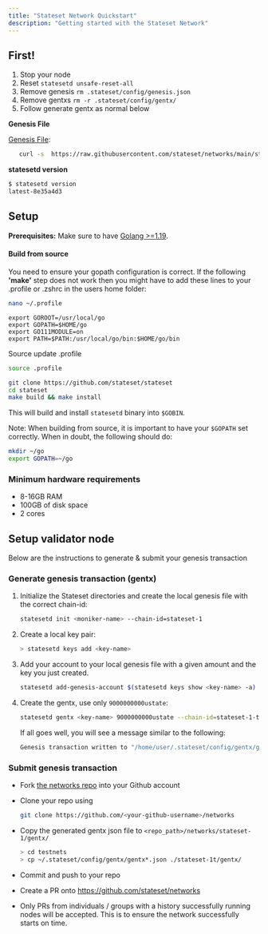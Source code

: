 ```yaml
---
title: "Stateset Network Quickstart"
description: "Getting started with the Stateset Network"
---
```


## First!

1. Stop your node
2. Reset `statesetd unsafe-reset-all`
3. Remove genesis `rm .stateset/config/genesis.json`
4. Remove gentxs `rm -r .stateset/config/gentx/`
5. Follow generate gentx as normal below

**Genesis File**

[Genesis File](/stateset-1/genesis.json):

```bash
   curl -s  https://raw.githubusercontent.com/stateset/networks/main/stateset-1/genesis.json > ~/.stateset/config/genesis.json
```

**statesetd version**

```bash
$ statesetd version
latest-8e35a4d3
```

## Setup

**Prerequisites:** Make sure to have [Golang >=1.19](https://golang.org/).

#### Build from source

You need to ensure your gopath configuration is correct. If the following **'make'** step does not work then you might have to add these lines to your .profile or .zshrc in the users home folder:

```sh
nano ~/.profile
```

```
export GOROOT=/usr/local/go
export GOPATH=$HOME/go
export GO111MODULE=on
export PATH=$PATH:/usr/local/go/bin:$HOME/go/bin
```

Source update .profile

```sh
source .profile
```

```sh
git clone https://github.com/stateset/stateset
cd stateset
make build && make install
```

This will build and install `statesetd` binary into `$GOBIN`.

Note: When building from source, it is important to have your `$GOPATH` set correctly. When in doubt, the following should do:

```sh
mkdir ~/go
export GOPATH=~/go
```

### Minimum hardware requirements

- 8-16GB RAM
- 100GB of disk space
- 2 cores

## Setup validator node

Below are the instructions to generate & submit your genesis transaction

### Generate genesis transaction (gentx)

1. Initialize the Stateset directories and create the local genesis file with the correct chain-id:

   ```bash
   statesetd init <moniker-name> --chain-id=stateset-1
   ```

2. Create a local key pair:

   ```sh
   > statesetd keys add <key-name>
   ```

3. Add your account to your local genesis file with a given amount and the key you just created.

   ```bash
   statesetd add-genesis-account $(statesetd keys show <key-name> -a) 10000000000ustate
   ```

4. Create the gentx, use only `9000000000ustate`:

   ```bash
   statesetd gentx <key-name> 9000000000ustate --chain-id=stateset-1-testnet
   ```

   If all goes well, you will see a message similar to the following:

   ```bash
   Genesis transaction written to "/home/user/.stateset/config/gentx/gentx-******.json"
   ```

### Submit genesis transaction

- Fork [the networks repo](https://github.com/stateset/networks) into your Github account

- Clone your repo using

  ```bash
  git clone https://github.com/<your-github-username>/networks
  ```

- Copy the generated gentx json file to `<repo_path>/networks/stateset-1/gentx/`

  ```sh
  > cd testnets
  > cp ~/.stateset/config/gentx/gentx*.json ./stateset-1t/gentx/
  ```

- Commit and push to your repo
- Create a PR onto https://github.com/stateset/networks
- Only PRs from individuals / groups with a history successfully running nodes will be accepted. This is to ensure the network successfully starts on time.


